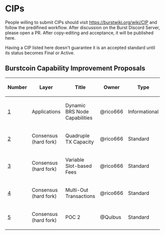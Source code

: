 =CIPs=
People willing to submit CIPs should visit https://burstwiki.org/wiki/CIP and follow the predifined workflow. After discussion on the Burst Discord Server, please open a PR. After copy-editing and acceptance, it will be published here.

Having a CIP listed here doesn't guarantee it is an accepted standard until its status becomes Final or Active.

==Burstcoin Capability Improvement Proposals==

{| class="wikitable sortable" style="width: auto; text-align: center; font-size: smaller; table-layout: fixed;"
!Number
!Layer
!Title
!Owner
!Type
!Status
|- 
| [[cip-0001.mediawiki|1]]
| Applications
| Dynamic BRS Node Capabilities
| @rico666
| Informational
| Draft
|-
| [[cip-0002.mediawiki|2]]
| Consensus (hard fork)
| Quadruple TX Capacity
| @rico666
| Standard
| Accepted
|-
| [[cip-0003.mediawiki|3]]
| Consensus (hard fork)
| Variable Slot-based Fees
| @rico666
| Standard
| Accepted
|-
| [[cip-0004.mediawiki|4]]
| Consensus (hard fork)
| Multi-Out Transactions
| @rico666
| Standard
| Accepted
|-
| [[cip-0005.mediawiki|5]]
| Consensus (hard fork)
| POC 2
| @Quibus
| Standard
| Accepted

|}

<!-- IMPORTANT!  See the instructions at the top of this page, do NOT JUST add CIPs here! -->
